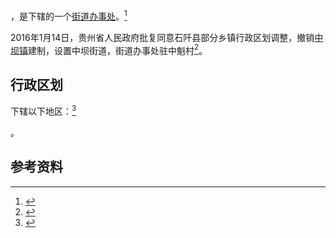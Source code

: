 {{中国乡级行政区|52/06/23/106/000}}

'''{{PAGENAMEBASE}}'''，是{{PRC admin/fullname|52/06/23/106/000|3}}下辖的一个[[街道办事处|街道办事处]]。<ref>{{PRC admin/ref sgc|{{PRC admin/parent|52/06/23/106/000}}}}</ref>

2016年1月14日，贵州省人民政府批复同意石阡县部分乡镇行政区划调整，撤销[[中坝镇_(石阡县)|中坝镇]]建制，设置中坝街道，街道办事处驻中魁村<ref>{{Cite web |url=http://www.gzgov.gov.cn/xxgk/zfxxgkpt/szfxxgkml/201601/t20160126_369669.html |title=省人民政府关于同意石阡县部分乡镇行政区划调整的批复（黔府函〔2016〕27号） |accessdate=2017-09-05 |archive-date=2017-09-06 |archive-url=https://web.archive.org/web/20170906041217/http://www.gzgov.gov.cn/xxgk/zfxxgkpt/szfxxgkml/201601/t20160126_369669.html |dead-url=no }}</ref>。

== 行政区划 ==

{{PAGENAMEBASE}}下辖以下地区：<ref>{{PRC admin/ref sgc|52/06/23/106/000}}</ref>

{{PRC admin/children|52/06/23/106/000}}。

== 参考资料 ==

{{reflist}}

{{行政区划小作品}}
{{PRC admin/navcat|52/06/23/106/000}}